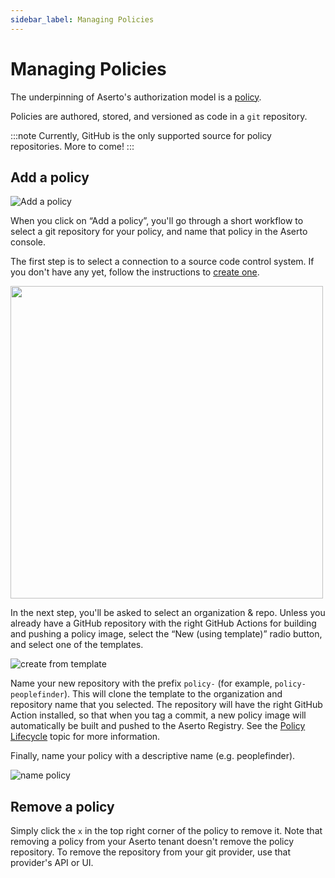 ```yaml
---
sidebar_label: Managing Policies
---
```


# Managing Policies

The underpinning of Aserto's authorization model is a [policy](/overview/policy). 

Policies are authored, stored, and versioned as code in a `git` repository.

:::note
Currently, GitHub is the only supported source for policy repositories. More to come!
:::

## Add a policy 

![Add a policy](/add-a-policy.png)

When you click on “Add a policy”, you'll go through a short workflow to select a git repository for your policy, 
and name that policy in the Aserto console. 

The first step is to select a connection to a source code control system. If you don't have any yet, follow 
the instructions to [create one](/aserto-console/connections#connecting-a-source-code-provider).

[<img src="/select-github-connection.png" width="500" />](/select-github-connection.png)

In the next step, you'll be asked to select an organization & repo. Unless 
you already have a GitHub repository with the right GitHub Actions for building and pushing a policy image, 
select the “New (using template)” radio button, and select one of the templates.  

![create from template](/create-from-template.png)

Name your new repository with the prefix `policy-` (for example, `policy-peoplefinder`). This will 
clone the template to the organization and repository name that you selected. The repository will 
have the right GitHub Action installed, so that when you tag a commit, a new policy image will 
automatically be built and pushed to the Aserto Registry. See the [Policy Lifecycle](/overview/policy-lifecycle)
topic for more information.

Finally, name your policy with a descriptive name (e.g. peoplefinder). 

![name policy](/name-policy.png)

## Remove a policy

Simply click the `x` in the top right corner of the policy to remove it. Note that removing a policy 
from your Aserto tenant doesn't remove the policy repository. To remove the repository from your git 
provider, use that provider's API or UI. 
